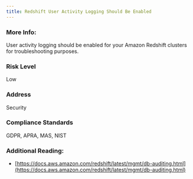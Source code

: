 ```yaml
---
title: Redshift User Activity Logging Should Be Enabled
---
```


### More Info:

User activity logging should be enabled for your Amazon Redshift clusters for troubleshooting purposes.

### Risk Level

Low

### Address

Security

### Compliance Standards

GDPR, APRA, MAS, NIST

### Additional Reading:

- [https://docs.aws.amazon.com/redshift/latest/mgmt/db-auditing.html](https://docs.aws.amazon.com/redshift/latest/mgmt/db-auditing.html)

